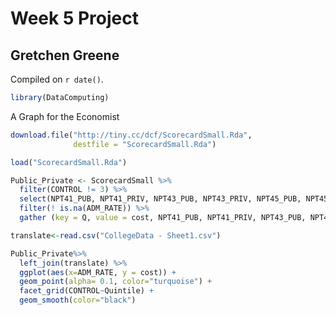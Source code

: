# Week 5 Project

## Gretchen Greene

<!-- leave this material as is -->
Compiled on `r date()`.

```r
library(DataComputing)
```
<!-- put your content after this line -->

A Graph for the Economist

```r
download.file("http://tiny.cc/dcf/ScorecardSmall.Rda", 
              destfile = "ScorecardSmall.Rda")
```
```r
load("ScorecardSmall.Rda")
```

```r
Public_Private <- ScorecardSmall %>%
  filter(CONTROL != 3) %>%
  select(NPT41_PUB, NPT41_PRIV, NPT43_PUB, NPT43_PRIV, NPT45_PUB, NPT45_PRIV, CONTROL, ADM_RATE) %>%
  filter(! is.na(ADM_RATE)) %>%
  gather (key = Q, value = cost, NPT41_PUB, NPT41_PRIV, NPT43_PUB, NPT43_PRIV, NPT45_PUB, NPT45_PRIV)
```
```r
translate<-read.csv("CollegeData - Sheet1.csv")
```
```r
Public_Private%>%
  left_join(translate) %>%
  ggplot(aes(x=ADM_RATE, y = cost)) + 
  geom_point(alpha= 0.1, color="turquoise") +
  facet_grid(CONTROL~Quintile) +
  geom_smooth(color="black")
```